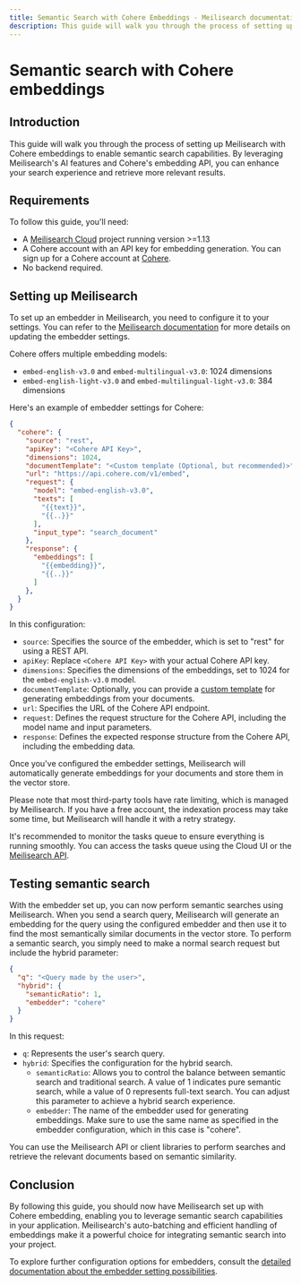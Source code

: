 ```yaml
---
title: Semantic Search with Cohere Embeddings - Meilisearch documentation
description: This guide will walk you through the process of setting up Meilisearch with Cohere embeddings to enable semantic search capabilities.
---
```


# Semantic search with Cohere embeddings

## Introduction

This guide will walk you through the process of setting up Meilisearch with Cohere embeddings to enable semantic search capabilities. By leveraging Meilisearch's AI features and Cohere's embedding API, you can enhance your search experience and retrieve more relevant results.

## Requirements

To follow this guide, you'll need:

- A [Meilisearch Cloud](https://www.meilisearch.com/cloud) project running version >=1.13
- A Cohere account with an API key for embedding generation. You can sign up for a Cohere account at [Cohere](https://cohere.com/).
- No backend required.

## Setting up Meilisearch

To set up an embedder in Meilisearch, you need to configure it to your settings. You can refer to the [Meilisearch documentation](/reference/api/settings) for more details on updating the embedder settings.

Cohere offers multiple embedding models:
- `embed-english-v3.0` and `embed-multilingual-v3.0`: 1024 dimensions
- `embed-english-light-v3.0` and `embed-multilingual-light-v3.0`: 384 dimensions

Here's an example of embedder settings for Cohere:

```json
{
  "cohere": {
    "source": "rest",
    "apiKey": "<Cohere API Key>",
    "dimensions": 1024,
    "documentTemplate": "<Custom template (Optional, but recommended)>",
    "url": "https://api.cohere.com/v1/embed",
    "request": {
      "model": "embed-english-v3.0",
      "texts": [
        "{{text}}",
        "{{..}}"
      ],
      "input_type": "search_document"
    },
    "response": {
      "embeddings": [
        "{{embedding}}",
        "{{..}}"
      ]
    },
  }
}
```

In this configuration:

- `source`: Specifies the source of the embedder, which is set to "rest" for using a REST API.
- `apiKey`: Replace `<Cohere API Key>` with your actual Cohere API key.
- `dimensions`: Specifies the dimensions of the embeddings, set to 1024 for the `embed-english-v3.0` model.
- `documentTemplate`: Optionally, you can provide a [custom template](/learn/ai_powered_search/getting_started_with_ai_search) for generating embeddings from your documents.
- `url`: Specifies the URL of the Cohere API endpoint.
- `request`: Defines the request structure for the Cohere API, including the model name and input parameters.
- `response`: Defines the expected response structure from the Cohere API, including the embedding data.

Once you've configured the embedder settings, Meilisearch will automatically generate embeddings for your documents and store them in the vector store.

Please note that most third-party tools have rate limiting, which is managed by Meilisearch. If you have a free account, the indexation process may take some time, but Meilisearch will handle it with a retry strategy.

It's recommended to monitor the tasks queue to ensure everything is running smoothly. You can access the tasks queue using the Cloud UI or the [Meilisearch API](https://www.meilisearch.com/docs/reference/api/tasks).

## Testing semantic search

With the embedder set up, you can now perform semantic searches using Meilisearch. When you send a search query, Meilisearch will generate an embedding for the query using the configured embedder and then use it to find the most semantically similar documents in the vector store.
To perform a semantic search, you simply need to make a normal search request but include the hybrid parameter:

```json
{
  "q": "<Query made by the user>",
  "hybrid": {
    "semanticRatio": 1,
    "embedder": "cohere"
  }
}
```

In this request:

- `q`: Represents the user's search query.
- `hybrid`: Specifies the configuration for the hybrid search.
  - `semanticRatio`: Allows you to control the balance between semantic search and traditional search. A value of 1 indicates pure semantic search, while a value of 0 represents full-text search. You can adjust this parameter to achieve a hybrid search experience.
  - `embedder`: The name of the embedder used for generating embeddings. Make sure to use the same name as specified in the embedder configuration, which in this case is "cohere".

You can use the Meilisearch API or client libraries to perform searches and retrieve the relevant documents based on semantic similarity.

## Conclusion

By following this guide, you should now have Meilisearch set up with Cohere embedding, enabling you to leverage semantic search capabilities in your application. Meilisearch's auto-batching and efficient handling of embeddings make it a powerful choice for integrating semantic search into your project.

To explore further configuration options for embedders, consult the [detailed documentation about the embedder setting possibilities](/reference/api/settings).
